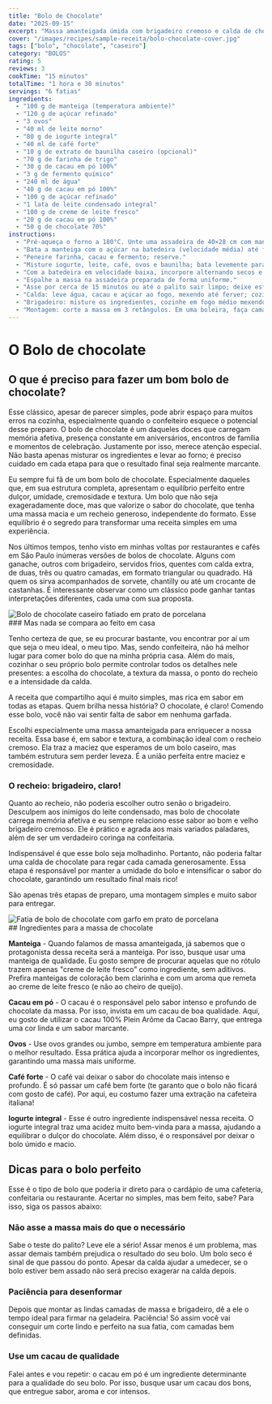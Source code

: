 ```yaml
---
title: "Bolo de Chocolate"
date: "2025-09-15"
excerpt: "Massa amanteigada úmida com brigadeiro cremoso e calda de chocolate. Simples, afetivo e com muito sabor."
cover: "/images/recipes/sample-receita/bolo-chocolate-cover.jpg"
tags: ["bolo", "chocolate", "caseiro"]
category: "BOLOS"
rating: 5
reviews: 3
cookTime: "15 minutos"
totalTime: "1 hora e 30 minutos"
servings: "6 fatias"
ingredients:
  - "100 g de manteiga (temperatura ambiente)"
  - "120 g de açúcar refinado"
  - "3 ovos"
  - "40 ml de leite morno"
  - "80 g de iogurte integral"
  - "40 ml de café forte"
  - "10 g de extrato de baunilha caseiro (opcional)"
  - "70 g de farinha de trigo"
  - "30 g de cacau em pó 100%"
  - "3 g de fermento químico"
  - "240 ml de água"
  - "40 g de cacau em pó 100%"
  - "100 g de açúcar refinado"
  - "1 lata de leite condensado integral"
  - "100 g de creme de leite fresco"
  - "20 g de cacau em pó 100%"
  - "50 g de chocolate 70%"
instructions:
  - "Pré-aqueça o forno a 180°C. Unte uma assadeira de 40×28 cm com manteiga e polvilhe com cacau."
  - "Bata a manteiga com o açúcar na batedeira (velocidade média) até ficar claro e fofo."
  - "Peneire farinha, cacau e fermento; reserve."
  - "Misture iogurte, leite, café, ovos e baunilha; bata levemente para homogeneizar."
  - "Com a batedeira em velocidade baixa, incorpore alternando secos e líquidos até terminar, preferindo finalizar com secos."
  - "Espalhe a massa na assadeira preparada de forma uniforme."
  - "Asse por cerca de 15 minutos ou até o palito sair limpo; deixe esfriar completamente."
  - "Calda: leve água, cacau e açúcar ao fogo, mexendo até ferver; cozinhe por 3 minutos e esfriar."
  - "Brigadeiro: misture os ingredientes, cozinhe em fogo médio mexendo sempre até ponto cremoso que caia em blocos moles da espátula."
  - "Montagem: corte a massa em 3 retângulos. Em uma boleira, faça camadas — massa regada com calda + brigadeiro — repetindo. Finalize com massa e calda. Leve para gelar até firmar e fatiar."
---
```


# O Bolo de chocolate


## O que é preciso para fazer um bom bolo de chocolate?

Esse clássico, apesar de parecer simples, pode abrir espaço para muitos erros na cozinha, especialmente quando o confeiteiro esquece o potencial desse preparo. O bolo de chocolate é um daqueles doces que carregam memória afetiva, presença constante em aniversários, encontros de família e momentos de celebração. Justamente por isso, merece atenção especial. Não basta apenas misturar os ingredientes e levar ao forno; é preciso cuidado em cada etapa para que o resultado final seja realmente marcante.

Eu sempre fui fã de um bom bolo de chocolate. Especialmente daqueles que, em sua estrutura completa, apresentam o equilíbrio perfeito entre dulçor, umidade, cremosidade e textura. Um bolo que não seja exageradamente doce, mas que valorize o sabor do chocolate, que tenha uma massa macia e um recheio generoso, independente do formato. Esse equilíbrio é o segredo para transformar uma receita simples em uma experiência.

Nos últimos tempos, tenho visto em minhas voltas por restaurantes e cafés em São Paulo inúmeras versões de bolos de chocolate. Alguns com ganache, outros com brigadeiro, servidos frios, quentes com calda extra, de duas, três ou quatro camadas, em formato triangular ou quadrado. Há quem os sirva acompanhados de sorvete, chantilly ou até um crocante de castanhas. É interessante observar como um clássico pode ganhar tantas interpretações diferentes, cada uma com sua proposta.

<div className="my-8">
  <img
    src="/images/recipes/sample-receita/bolo-chocolate-prato.jpg"
    alt="Bolo de chocolate caseiro fatiado em prato de porcelana"
    className="rounded-xl ring-1 ring-black/5 w-full h-auto"
  />
</div>
### Mas nada se compara ao feito em casa

Tenho certeza de que, se eu procurar bastante, vou encontrar por aí um que seja o meu ideal, o meu tipo. Mas, sendo confeiteira, não há melhor lugar para comer bolo do que na minha própria casa. Além do mais, cozinhar o seu próprio bolo permite controlar todos os detalhes nele presentes: a escolha do chocolate, a textura da massa, o ponto do recheio e a intensidade da calda.

A receita que compartilho aqui é muito simples, mas rica em sabor em todas as etapas. Quem brilha nessa história? O chocolate, é claro! Comendo esse bolo, você não vai sentir falta de sabor em nenhuma garfada.


Escolhi especialmente uma massa amanteigada para enriquecer a nossa receita. Essa base é, em sabor e textura, a combinação ideal com o recheio cremoso. Ela traz a maciez que esperamos de um bolo caseiro, mas também estrutura sem perder leveza. É a união perfeita entre maciez e cremosidade.

### O recheio: brigadeiro, claro!

Quanto ao recheio, não poderia escolher outro senão o brigadeiro. Desculpem aos inimigos do leite condensado, mas bolo de chocolate carrega memória afetiva e eu sempre relaciono esse sabor ao bom e velho brigadeiro cremoso. Ele é prático e agrada aos mais variados paladares, além de ser um verdadeiro coringa na confeitaria.

Indispensável é que esse bolo seja molhadinho. Portanto, não poderia faltar uma calda de chocolate para regar cada camada generosamente. Essa etapa é responsável por manter a umidade do bolo e intensificar o sabor do chocolate, garantindo um resultado final mais rico!

São apenas três etapas de preparo, uma montagem simples e muito sabor para entregar.

<div className="my-8">
  <Image
    src="/images/recipes/sample-receita/bolo-chocolate-fatia.jpg"
    alt="Fatia de bolo de chocolate com garfo em prato de porcelana"
    width={800}
    height={533}
    className="rounded-xl ring-1 ring-black/5 w-full h-auto"
  />
</div>
## Ingredientes para a massa de chocolate

**Manteiga** - Quando falamos de massa amanteigada, já sabemos que o protagonista dessa receita será a manteiga. Por isso, busque usar uma manteiga de qualidade. Eu gosto sempre de procurar aquelas que no rótulo trazem apenas "creme de leite fresco" como ingrediente, sem aditivos. Prefira manteigas de coloração bem clarinha e com um aroma que remeta ao creme de leite fresco (e não ao cheiro de queijo).


**Cacau em pó** - O cacau é o responsável pelo sabor intenso e profundo de chocolate da massa. Por isso, invista em um cacau de boa qualidade. Aqui, eu gosto de utilizar o cacau 100% Plein Arôme da Cacao Barry, que entrega uma cor linda e um sabor marcante.

**Ovos** - Use ovos grandes ou jumbo, sempre em temperatura ambiente para o melhor resultado. Essa prática ajuda a incorporar melhor os ingredientes, garantindo uma massa mais uniforme.

**Café forte** - O café vai deixar o sabor do chocolate mais intenso e profundo. É só passar um café bem forte (te garanto que o bolo não ficará com gosto de café). Por aqui, eu costumo fazer uma extração na cafeteira italiana!

**Iogurte integral** - Esse é outro ingrediente indispensável nessa receita. O iogurte integral traz uma acidez muito bem-vinda para a massa, ajudando a equilibrar o dulçor do chocolate. Além disso, é o responsável por deixar o bolo úmido e macio.

## Dicas para o bolo perfeito

Esse é o tipo de bolo que poderia ir direto para o cardápio de uma cafeteria, confeitaria ou restaurante. Acertar no simples, mas bem feito, sabe? Para isso, siga os passos abaixo:

### Não asse a massa mais do que o necessário

Sabe o teste do palito? Leve ele a sério! Assar menos é um problema, mas assar demais também prejudica o resultado do seu bolo. Um bolo seco é sinal de que passou do ponto. Apesar da calda ajudar a umedecer, se o bolo estiver bem assado não será preciso exagerar na calda depois.

### Paciência para desenformar

Depois que montar as lindas camadas de massa e brigadeiro, dê a ele o tempo ideal para firmar na geladeira. Paciência! Só assim você vai conseguir um corte lindo e perfeito na sua fatia, com camadas bem definidas.

### Use um cacau de qualidade

Falei antes e vou repetir: o cacau em pó é um ingrediente determinante para a qualidade do seu bolo. Por isso, busque usar um cacau dos bons, que entregue sabor, aroma e cor intensos.
